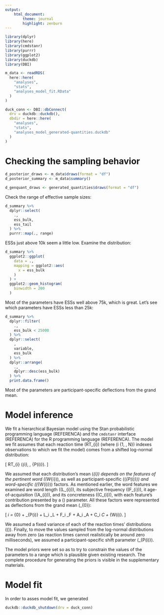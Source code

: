 ```yaml
---
output:
    html_document:
        theme: journal
        highlight: zenburn
---
```


```r
library(dplyr)
library(here)
library(cmdstanr)
library(purrr)
library(ggplot2)
library(duckdb)
library(DBI)

m_data <- readRDS(
  here::here(
    "analyses",
    "stats",
    "analyses_model_fit.RData"
  )
)

duck_conn <- DBI::dbConnect(
  drv = duckdb::duckdb(),
  dbdir = here::here(
    "analyses",
    "stats",
    "analyses_model_generated-quantities.duckdb"
  )
)
```

# Checking the sampling behavior

```r
d_posterior_draws <- m_data$draws(format = "df")
d_posterior_summary <- m_data$summary()

d_genquant_draws <- generated_quantities$draws(format = "df")
```

Check the range of effective sample sizes:

```r
d_summary %>%
  dplyr::select(
    .,
    ess_bulk,
    ess_tail
  ) %>%
  purrr::map(., range)
```

ESSs just above 10k seem a little low. Examine the distribution:

```r
d_summary %>%
  ggplot2::ggplot(
    data = .,
    mapping = ggplot2::aes(
      x = ess_bulk
    )
  ) +
  ggplot2::geom_histogram(
    binwidth = 200
  )
```

Most of the parameters have ESSs well above 75k, which is great. Let's see
which parameters have ESSs less than 25k:

```r
d_summary %>%
  dplyr::filter(
    .,
    ess_bulk < 25000
  ) %>%
  dplyr::select(
    ,
    variable,
    ess_bulk
  ) %>%
  dplyr::arrange(
    .,
    dplyr::desc(ess_bulk)
  ) %>%
  print.data.frame()
```

Most of the parameters are participant-specific deflections from the grand
mean.

# Model inference

We fit a hierarchical Bayesian model using the Stan probabilistic programming
language (REFERENCA) and the `cmdstanr` interface (REFERENCA) for the R
programming language (REFERENCA). The model we fit assumes that each reaction
time \(RT_{i}\) (where \(i \in \{1, \ldots, N\}\) indexes observations to which
we fit the model) comes from a shifted log-normal distribution:

\[
    RT_{i} \sim \textrm{ShiftLogNormal}(\mu_{i}, \sigma, \delta_{P(i)}).
\]

We assumed that each distribution's mean \(\mu_{i}\) depends on the features
of the pertinent word (\(W_{i}\)), as well as participant-specific
(\(\alpha_{P(i)}\)) and word-specific (\(\gamma_{W(i)}\)) factors. As mentioned
earlier, the word features we examined are word length
(\(L_{i}\)), its subjective frequency (\(F_{i}\)), it age-of-acquisition
(\(A_{i}\)), and its concreteness (\(C_{i}\)), with each feature's contribution
presented by a \(\beta\) parameter. All these factors were represented as
deflections from the grand mean \(\alpha_{0}\):

\[
    \mu_i = \alpha_{0} +
        \alpha_{P(i)} +
        L_i \times \beta_L +
        F_i \times \beta_F +
        A_i \times \beta_A +
        C_i \times \beta_C +
        \gamma_{W(i)}.
\]

We assumed a fixed variance of each of the reaction times' distributions
(\(\sigma\)). Finally, to move the values sampled from the log-normal
distributions away from zero (as reaction times cannot realistically be around
zero milliseconds), we assumed a participant-specific shift parameter
\(\delta_{P(i)}\).

The model priors were set so as to try to constrain the values of the
parameters to a range which is plausible given existing research. The complete
procedure for generating the priors is visible in the supplementary materials.

# Model fit

In order to asses model fit, we generated 

```r
duckdb::duckdb_shutdown(drv = duck_conn)
```

